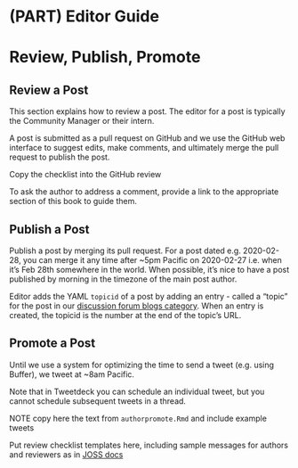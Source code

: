 #  (PART) Editor Guide {-}

# Review, Publish, Promote {#editor}

## Review a Post
This section explains how to review a post. The editor for a post is typically the Community Manager or their intern.

A post is submitted as a pull request on GitHub and we use the GitHub web interface to suggest edits, make comments, and ultimately merge the pull request to publish the post.

Copy the checklist into the GitHub review

To ask the author to address a comment, provide a link to the appropriate section of this book to guide them.


## Publish a Post
Publish a post by merging its pull request. For a post dated e.g. 2020-02-28, you can merge it any time after ~5pm Pacific on 2020-02-27 i.e. when it's Feb 28th somewhere in the world. When possible, it's nice to have a post published by morning in the timezone of the main post author. 

Editor adds the YAML `topicid` of a post by adding an entry - called a "topic" for the post in our [discussion forum blogs category](https://discuss.ropensci.org/c/blog/). When an entry is created, the topicid is the number at the end of the topic's URL.

## Promote a Post
Until we use a system for optimizing the time to send a tweet (e.g. using Buffer), we tweet at ~8am Pacific. 

Note that in Tweetdeck you can schedule an individual tweet, but you cannot schedule subsequent tweets in a thread. 

NOTE copy here the text from `authorpromote.Rmd` and include example tweets 



Put review checklist templates here, including sample messages for authors and reviewers as in [JOSS docs](https://joss.readthedocs.io/en/latest/editing.html#sample-messages-for-authors-and-reviewers)